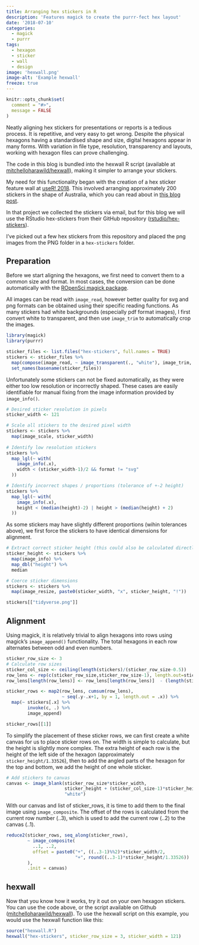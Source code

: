 ```yaml
---
title: Arranging hex stickers in R
description: 'Features magick to create the purrr-fect hex layout'
date: '2018-07-10'
categories:
  - magick
  - purrr
tags:
  - hexagon
  - sticker
  - wall
  - design
image: 'hexwall.png'
image-alt: 'Example hexwall'
freeze: true
---
```


```r
knitr::opts_chunk$set(
  comment = "#>",
  message = FALSE
)
```

Neatly aligning hex stickers for presentations or reports is a tedious process. It is repetitive, and very easy to get wrong. Despite the physical hexagons having a standardised shape and size, digital hexagons appear in many forms. With variation in file type, resolution, transparency and layouts, working with hexagon files can prove challenging.

The code in this blog is bundled into the hexwall R script (available at [mitchelloharawild/hexwall](https://github.com/mitchelloharawild/hexwall)), making it simpler to arrange your stickers.

My need for this functionality began with the creation of a hex sticker feature wall at [useR! 2018](http://user2018.r-project.org/). This involved arranging approximately 200 stickers in the shape of Australia, which you can read about in [this blog post](https://blog.mitchelloharawild.com/blog/user-2018-feature-wall).

In that project we collected the stickers via email, but for this blog we will use the RStudio hex-stickers from their GitHub repository ([rstudio/hex-stickers](https://github.com/rstudio/hex-stickers)).

I've picked out a few hex stickers from this repository and placed the png images from the PNG folder in a `hex-stickers` folder.

## Preparation
Before we start aligning the hexagons, we first need to convert them to a common size and format. In most cases, the conversion can be done automatically with the [ROpenSci magick package](https://github.com/ropensci/magick).

All images can be read with `image_read`, however better quality for svg and png formats can be obtained using their specific reading functions. As many stickers had white backgrounds (especially pdf format images), I first convert white to transparent, and then use `image_trim` to automatically crop the images.

```r
library(magick)
library(purrr)

sticker_files <- list.files("hex-stickers", full.names = TRUE)
stickers <- sticker_files %>% 
  map(compose(image_read, ~ image_transparent(., "white"), image_trim, .dir = "forward")) %>%
  set_names(basename(sticker_files))
```

Unfortunately some stickers can not be fixed automatically, as they were either too low resolution or incorrectly shaped. These cases are easily identifiable for manual fixing from the image information provided by `image_info()`.

```r
# Desired sticker resolution in pixels
sticker_width <- 121

# Scale all stickers to the desired pixel width
stickers <- stickers %>%
  map(image_scale, sticker_width)
  
# Identify low resolution stickers
stickers %>%
  map_lgl(~ with(
    image_info(.x),
    width < (sticker_width-1)/2 && format != "svg"
  ))

# Identify incorrect shapes / proportions (tolerance of +-2 height)
stickers %>%
  map_lgl(~ with(
    image_info(.x),
    height < (median(height)-2) | height > (median(height) + 2)
  ))
```

As some stickers may have slightly different proportions (wihin tolerances above), we first force the stickers to have identical dimensions for alignment.
```r
# Extract correct sticker height (this could also be calculated directly from width)
sticker_height <- stickers %>%
  map(image_info) %>%
  map_dbl("height") %>%
  median

# Coerce sticker dimensions
stickers <- stickers %>%
  map(image_resize, paste0(sticker_width, "x", sticker_height, "!"))

stickers[["tidyverse.png"]]
```

## Alignment
Using magick, it is relatively trivial to align hexagons into rows using magick's `image_append()` functionality. The total hexagons in each row alternates between odd and even numbers.
```r
sticker_row_size <- 3
# Calculate row sizes
sticker_col_size <- ceiling(length(stickers)/(sticker_row_size-0.5))
row_lens <- rep(c(sticker_row_size,sticker_row_size-1), length.out=sticker_col_size)
row_lens[length(row_lens)] <- row_lens[length(row_lens)]  - (length(stickers) - sum(row_lens))

sticker_rows <- map2(row_lens, cumsum(row_lens),
                     ~ seq(.y-.x+1, by = 1, length.out = .x)) %>%
  map(~ stickers[.x] %>%
        invoke(c, .) %>%
        image_append)

sticker_rows[[1]]
```

To simplify the placement of these sticker rows, we can first create a white canvas for us to place sticker rows on. The width is simple to calculate, but the height is slightly more complex. The extra height of each row is the height of the left side of the hexagon (approximately `sticker_height/1.33526`), then to add the angled parts of the hexagon for the top and bottom, we add the height of one whole sticker.
```r
# Add stickers to canvas
canvas <- image_blank(sticker_row_size*sticker_width, 
                      sticker_height + (sticker_col_size-1)*sticker_height/1.33526,
                      "white")
```

With our canvas and list of sticker_rows, it is time to add them to the final image using `image_composite`. The offset of the rows is calculated from the current row number (..3), which is used to add the current row (..2) to the canvas (..1).
```r
reduce2(sticker_rows, seq_along(sticker_rows), 
        ~ image_composite(
          ..1, ..2,
          offset = paste0("+", ((..3-1)%%2)*sticker_width/2,
                          "+", round((..3-1)*sticker_height/1.33526))
        ),
        .init = canvas)
```

## hexwall

Now that you know how it works, try it out on your own hexagon stickers. You can use the code above, or the script available on Github ([mitchelloharawild/hexwall](https://github.com/mitchelloharawild/hexwall)). To use the hexwall script on this example, you would use the hexwall function like this:
```r
source("hexwall.R")
hexwall("hex-stickers", sticker_row_size = 3, sticker_width = 121)
```